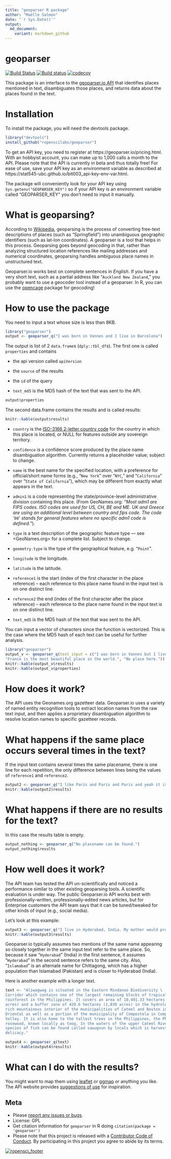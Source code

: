 ```yaml
---
title: "geoparser R package"
author: "Maëlle Salmon"
date: "`r Sys.Date()`"
output:
  md_document:
    variant: markdown_github
---
```

geoparser
=============
[![Build Status](https://travis-ci.org/ropenscilabs/geoparser.svg?branch=master)](https://travis-ci.org/ropenscilabs/geoparser)
[![Build status](https://ci.appveyor.com/api/projects/status/7sw9ufcgh8pk1r5d?svg=true)](https://ci.appveyor.com/project/ropenscilabs/geoparser)
[![codecov](https://codecov.io/gh/ropenscilabs/geoparser/branch/master/graph/badge.svg)](https://codecov.io/gh/ropenscilabs/geoparser)


This package is an interface to the [geoparser.io API](https://geoparser.io) that identifies places mentioned in text, disambiguates those places, and returns data about the places found in the text.


# Installation

To install the package, you will need the devtools package.

```r
library("devtools")
install_github("ropenscilabs/geoparser")

```

To get an API key, you need to register at https://geoparser.io/pricing.html. With an hobbyist account, you can make up to 1,000 calls a month to the API.  Please note that the API is currently in beta and thus totally free! For ease of use, save your API key as an environment variable as described at https://stat545-ubc.github.io/bit003_api-key-env-var.html.

The package will conveniently look for your API key using `Sys.getenv("GEOPARSER_KEY")` so if your API key is an environment variable called "GEOPARSER_KEY" you don't need to input it manually.

# What is geoparsing?

According to [Wikipedia](https://en.wikipedia.org/wiki/Geoparsing), geoparsing is the process of converting free-text descriptions of places (such as "Springfield") into unambiguous geographic identifiers (such as lat-lon coordinates). A geoparser is a tool that helps in this process. Geoparsing goes beyond geocoding in that, rather than analyzing structured location references like mailing addresses and numerical coordinates, geoparsing handles ambiguous place names in unstructured text.

Geoparser.io works best on complete sentences in *English*. If you have a very short text, such as a partial address like "`Auckland New Zealand`," you probably want to use a geocoder tool instead of a geoparser. In R, you can use the [opencage]( https://cran.r-project.org/package=opencage) package for geocoding!

# How to use the package

You need to input a text whose size is less than 8KB.

```r
library("geoparser")
output <- geoparser_q("I was born in Vannes and I live in Barcelona")

```

The output is list of 2 `data.frame`s (`dply::tbl_df`s). The first one is called `properties`  and contains
 
* the api version called `apiVersion`

* the `source` of the results

* the `id` of the query

* `text_md5` is the MD5 hash of the text that was sent to the API.

```r
output$properties

```

The second data.frame contains the results and is called results:

```r
knitr::kable(output$results)

```

* `country` is the [ISO-3166 2-letter country code](https://en.wikipedia.org/wiki/ISO_3166-1_alpha-2) for the country in which this place is located, or NULL for features outside any sovereign territory.

* `confidence` is a confidence score produced by the place name disambiguation algorithm. Currently returns a placeholder value; subject to change.

* `name` is the best name for the specified location, with a preference for official/short name forms (e.g., "`New York`" over "`NYC`," and "`California`" over "`State of California`"), which may be different from exactly what appears in the text.

 * `admin1` is a code representing the state/province-level administrative division containing this place. (From GeoNames.org: _"Most adm1 are FIPS codes. ISO codes are used for US, CH, BE and ME. UK and Greece are using an additional level between country and fips code. The code '`00`' stands for general features where no specific adm1 code is defined."_).

 * `type` is a text description of the geographic feature type — see <GeoNames.org> for a complete list. Subject to change.

 * `geometry.type` is the type of the geographical feature, e.g. "`Point`".

 * `longitude` is the longitude.

 * `latitude` is the latitude.

* `reference1` is the start (index of the first character in the place reference) --  each reference to this place name found in the input text is on one distinct line.

*  `reference2` the end (index of the first character after the place reference) --  each reference to the place name found in the input text is on one distinct line.

* `text_md5` is the MD5 hash of the text that was sent to the API.

You can input a vector of characters since the function is vectorized. This is the case where the MD5 hash of each text can be useful for further analysis.

```r
library("geoparser")
output_v <- geoparser_q(text_input = c("I was born in Vannes but I live in Barcelona.",
"France is the most beautiful place in the world.", "No place here."))
knitr::kable(output_v$results)
knitr::kable(output_v$properties)
```

# How does it work?

The API uses the Geonames.org gazetteer data. Geoparser.io uses a variety of named entity recognition tools to extract location names from the raw text input, and then applies a proprietary disambiguation algorithm to resolve location names to specific gazetteer records.

# What happens if the same place occurs several times in the text?

If the input text contains several times the same placename, there is one line for each repetition, the only difference between lines being the values of `reference1` and `reference2`.

```r
output2 <- geoparser_q("I like Paris and Paris and Paris and yeah it is in France!")
knitr::kable(output2$results)

```

# What happens if there are no results for the text?

In this case the results table is empty.

```r
output_nothing <- geoparser_q("No placename can be found.")
output_nothing$results

```


# How well does it work?

The API team has tested the API un-scientifically and noticed a performance similar to other existing geoparsing tools. A scientific evaluation is under way. The public Geoparser.io API works best with professionally-written, professionally-edited news articles, but for Enterprise customers the API team says that it can be tuned/tweaked for other kinds of input (e.g., social media).

Let's look at this example:

```r
output3 <- geoparser_q("I live in Hyderabad, India. My mother would prefer living in Hyderabad near Islamabad!")
knitr::kable(output3$results)

```

Geoparser.io typically assumes two mentions of the same name appearing so closely together in the same input text refer to the same place. So, because it saw "`Hyderabad`" (India) in the first sentence, it assumes "`Hyderabad`" in the second sentence refers to the same city. Also, "`Islamabad`" is an alternate name for Chittagong, which has a higher population than Islamabad (Pakistan) and is closer to Hyderabad (India).

Here is another example with a longer text.

```r
text <- "Aliwagwag is situated in the Eastern Mindanao Biodiversity \
Corridor which contains one of the largest remaining blocks of tropical lowland \
rainforest in the Philippines. It covers an area of 10,491.33 hectares (25,924.6 \
acres) and a buffer zone of 420.6 hectares (1,039 acres) in the hydrologically \
rich mountainous interior of the municipalities of Cateel and Boston in Davao \
Oriental as well as a portion of the municipality of Compostela in Compostela \
Valley. It is also home to the tallest trees in the Philippines, the Philippine \
rosewood, known locally as toog. In the waters of the upper Cateel River, a rare \
species of fish can be found called sawugnun by locals which is harvested as a \
delicacy." 

output4 <- geoparser_q(text)
knitr::kable(output4$results)
```

# What can I do with the results?

You might want to map them using [leaflet](https://rstudio.github.io/leaflet/) or [ggmap](https://cran.r-project.org/web/packages/ggmap/index.html) or anything you like. The API website provides [suggestions of use](https://geoparser.io/uses.html) for inspiration.


## Meta

* Please [report any issues or bugs](https://github.com/ropenscilabs/geoparser/issues).
* License: GPL
* Get citation information for `geoparser` in R doing `citation(package = 'geoparser')`
* Please note that this project is released with a [Contributor Code of Conduct](CONDUCT.md). By participating in this project you agree to abide by its terms.

[![ropensci_footer](http://ropensci.org/public_images/github_footer.png)](http://ropensci.org)
